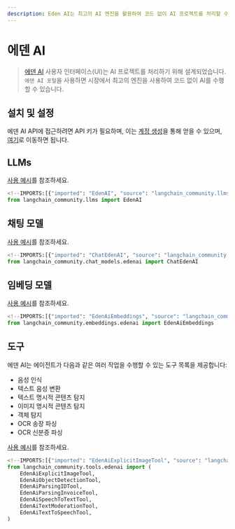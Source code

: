 ```yaml
---
description: Eden AI는 최고의 AI 엔진을 활용하여 코드 없이 AI 프로젝트를 처리할 수 있는 사용자 인터페이스를 제공합니다.
---
```


# 에덴 AI

> [에덴 AI](https://docs.edenai.co/docs/getting-started-with-eden-ai) 사용자 인터페이스(UI)는 AI 프로젝트를 처리하기 위해 설계되었습니다. `에덴 AI 포털`을 사용하면 시장에서 최고의 엔진을 사용하여 코드 없이 AI를 수행할 수 있습니다.

## 설치 및 설정

에덴 AI API에 접근하려면 API 키가 필요하며, 이는 [계정 생성](https://app.edenai.run/user/register)을 통해 얻을 수 있으며, [여기](https://app.edenai.run/admin/account/settings)로 이동하면 됩니다.

## LLMs

[사용 예시](/docs/integrations/llms/edenai)를 참조하세요.

```python
<!--IMPORTS:[{"imported": "EdenAI", "source": "langchain_community.llms", "docs": "https://api.python.langchain.com/en/latest/llms/langchain_community.llms.edenai.EdenAI.html", "title": "Eden AI"}]-->
from langchain_community.llms import EdenAI

```


## 채팅 모델

[사용 예시](/docs/integrations/chat/edenai)를 참조하세요.

```python
<!--IMPORTS:[{"imported": "ChatEdenAI", "source": "langchain_community.chat_models.edenai", "docs": "https://api.python.langchain.com/en/latest/chat_models/langchain_community.chat_models.edenai.ChatEdenAI.html", "title": "Eden AI"}]-->
from langchain_community.chat_models.edenai import ChatEdenAI
```


## 임베딩 모델

[사용 예시](/docs/integrations/text_embedding/edenai)를 참조하세요.

```python
<!--IMPORTS:[{"imported": "EdenAiEmbeddings", "source": "langchain_community.embeddings.edenai", "docs": "https://api.python.langchain.com/en/latest/embeddings/langchain_community.embeddings.edenai.EdenAiEmbeddings.html", "title": "Eden AI"}]-->
from langchain_community.embeddings.edenai import EdenAiEmbeddings
```


## 도구

에덴 AI는 에이전트가 다음과 같은 여러 작업을 수행할 수 있는 도구 목록을 제공합니다:
* 음성 인식
* 텍스트 음성 변환
* 텍스트 명시적 콘텐츠 탐지
* 이미지 명시적 콘텐츠 탐지
* 객체 탐지
* OCR 송장 파싱
* OCR 신분증 파싱

[사용 예시](/docs/integrations/tools/edenai_tools)를 참조하세요.

```python
<!--IMPORTS:[{"imported": "EdenAiExplicitImageTool", "source": "langchain_community.tools.edenai", "docs": "https://api.python.langchain.com/en/latest/tools/langchain_community.tools.edenai.image_explicitcontent.EdenAiExplicitImageTool.html", "title": "Eden AI"}, {"imported": "EdenAiObjectDetectionTool", "source": "langchain_community.tools.edenai", "docs": "https://api.python.langchain.com/en/latest/tools/langchain_community.tools.edenai.image_objectdetection.EdenAiObjectDetectionTool.html", "title": "Eden AI"}, {"imported": "EdenAiParsingIDTool", "source": "langchain_community.tools.edenai", "docs": "https://api.python.langchain.com/en/latest/tools/langchain_community.tools.edenai.ocr_identityparser.EdenAiParsingIDTool.html", "title": "Eden AI"}, {"imported": "EdenAiParsingInvoiceTool", "source": "langchain_community.tools.edenai", "docs": "https://api.python.langchain.com/en/latest/tools/langchain_community.tools.edenai.ocr_invoiceparser.EdenAiParsingInvoiceTool.html", "title": "Eden AI"}, {"imported": "EdenAiSpeechToTextTool", "source": "langchain_community.tools.edenai", "docs": "https://api.python.langchain.com/en/latest/tools/langchain_community.tools.edenai.audio_speech_to_text.EdenAiSpeechToTextTool.html", "title": "Eden AI"}, {"imported": "EdenAiTextModerationTool", "source": "langchain_community.tools.edenai", "docs": "https://api.python.langchain.com/en/latest/tools/langchain_community.tools.edenai.text_moderation.EdenAiTextModerationTool.html", "title": "Eden AI"}, {"imported": "EdenAiTextToSpeechTool", "source": "langchain_community.tools.edenai", "docs": "https://api.python.langchain.com/en/latest/tools/langchain_community.tools.edenai.audio_text_to_speech.EdenAiTextToSpeechTool.html", "title": "Eden AI"}]-->
from langchain_community.tools.edenai import (
    EdenAiExplicitImageTool,
    EdenAiObjectDetectionTool,
    EdenAiParsingIDTool,
    EdenAiParsingInvoiceTool,
    EdenAiSpeechToTextTool,
    EdenAiTextModerationTool,
    EdenAiTextToSpeechTool,
)
```